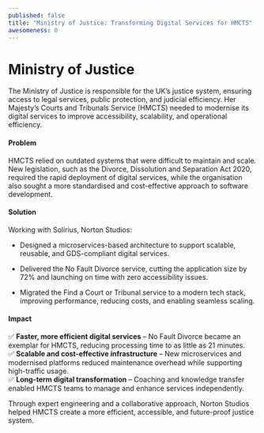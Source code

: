 ```yaml
---
published: false
title: "Ministry of Justice: Transforming Digital Services for HMCTS"
awesomeness: 0
---
```

# **Ministry of Justice**

The Ministry of Justice is responsible for the UK’s justice system, ensuring access to legal services, public protection, and judicial efficiency. Her Majesty’s Courts and Tribunals Service (HMCTS) needed to modernise its digital services to improve accessibility, scalability, and operational efficiency.

#### **Problem**

HMCTS relied on outdated systems that were difficult to maintain and scale. New legislation, such as the Divorce, Dissolution and Separation Act 2020, required the rapid deployment of digital services, while the organisation also sought a more standardised and cost-effective approach to software development.

#### **Solution**

Working with Solirius, Norton Studios:

*   Designed a microservices-based architecture to support scalable, reusable, and GDS-compliant digital services.
    
*   Delivered the No Fault Divorce service, cutting the application size by 72% and launching on time with zero accessibility issues.
    
*   Migrated the Find a Court or Tribunal service to a modern tech stack, improving performance, reducing costs, and enabling seamless scaling.
    

#### **Impact**

✅ **Faster, more efficient digital services** – No Fault Divorce became an exemplar for HMCTS, reducing processing time to as little as 21 minutes.  
✅ **Scalable and cost-effective infrastructure** – New microservices and modernised platforms reduced maintenance overhead while supporting high-traffic usage.  
✅ **Long-term digital transformation** – Coaching and knowledge transfer enabled HMCTS teams to manage and enhance services independently.

Through expert engineering and a collaborative approach, Norton Studios helped HMCTS create a more efficient, accessible, and future-proof justice system.